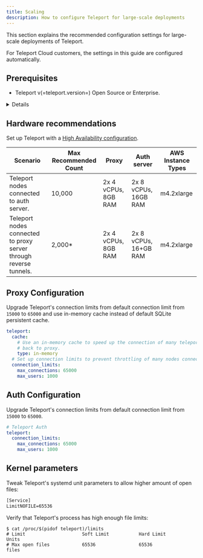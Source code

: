 ```yaml
---
title: Scaling
description: How to configure Teleport for large-scale deployments
---
```


This section explains the recommended configuration settings for large-scale
deployments of Teleport.

<ScopedBlock scope="cloud">

For Teleport Cloud customers, the settings in this guide are configured
automatically.

</ScopedBlock>

## Prerequisites

- Teleport v(=teleport.version=) Open Source or Enterprise.

<Details scope={["cloud"]} scopeOnly={true} title="Teleport Cloud Compatibility" opened={true}>
For Teleport Cloud customers, the settings in this guide are configured automatically.
</Details>

## Hardware recommendations

Set up Teleport with a [High Availability configuration](../reference/backends.mdx).

| Scenario | Max Recommended Count | Proxy | Auth server | AWS Instance Types |
| - | - | - | - | - |
| Teleport nodes connected to auth server. | 10,000 | 2x  4 vCPUs, 8GB RAM | 2x 8 vCPUs, 16GB RAM | m4.2xlarge |
| Teleport nodes connected to proxy server through reverse tunnels. | 2,000\* | 2x 4 vCPUs, 8GB RAM | 2x 8 vCPUs, 16+GB RAM | m4.2xlarge |

## Proxy Configuration

Upgrade Teleport's connection limits from default connection limit from `15000` to `65000`
and use in-memory cache instead of default SQLite persistent cache.

```yaml
teleport:
  cache:
    # Use an in-memory cache to speed up the connection of many teleport nodes
    # back to proxy.
    type: in-memory
  # Set up connection limits to prevent throttling of many nodes connecting to proxies
  connection_limits:
    max_connections: 65000
    max_users: 1000
```

## Auth Configuration

Upgrade Teleport's connection limits from default connection limit from `15000` to `65000`.

```yaml
# Teleport Auth
teleport:
  connection_limits:
    max_connections: 65000
    max_users: 1000
```

## Kernel parameters

Tweak Teleport's systemd unit parameters to allow higher amount of open files:

```txt
[Service]
LimitNOFILE=65536
```

Verify that Teleport's process has high enough file limits:

```code
$ cat /proc/$(pidof teleport)/limits
# Limit                     Soft Limit           Hard Limit           Units
# Max open files            65536                65536                files
```

